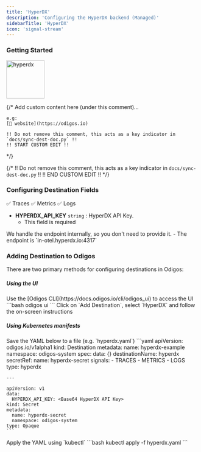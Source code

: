```yaml
---
title: 'HyperDX'
description: 'Configuring the HyperDX backend (Managed)'
sidebarTitle: 'HyperDX'
icon: 'signal-stream'
---
```


### Getting Started

<img src='https://d15jtxgb40qetw.cloudfront.net/hyperdx.svg' alt='hyperdx' width="100" height="100" className="not-prose" />

{/*
    Add custom content here (under this comment)...

    e.g:
    [🔗 website](https://odigos.io)

    !! Do not remove this comment, this acts as a key indicator in `docs/sync-dest-doc.py` !!
    !! START CUSTOM EDIT !!
*/}

{/*
    !! Do not remove this comment, this acts as a key indicator in `docs/sync-dest-doc.py` !!
    !! END CUSTOM EDIT !!
*/}

### Configuring Destination Fields

<Accordion title="Supported Signals:">
  ✅ Traces
  ✅ Metrics
  ✅ Logs
</Accordion>

- **HYPERDX_API_KEY** `string` : HyperDX API Key.
  - This field is required

<Check>
  We handle the endpoint internally, so you don't need to provide it.
  - The endpoint is `in-otel.hyperdx.io:4317`
</Check>

### Adding Destination to Odigos

There are two primary methods for configuring destinations in Odigos:

##### **Using the UI**

<Steps>
  <Step>
    Use the [Odigos CLI](https://docs.odigos.io/cli/odigos_ui) to access the UI
    ```bash
    odigos ui
    ```
  </Step>
  <Step>
    Click on `Add Destination`, select `HyperDX` and follow the on-screen instructions
  </Step>
</Steps>

##### **Using Kubernetes manifests**

<Steps>
  <Step>
    Save the YAML below to a file (e.g. `hyperdx.yaml`)
    ```yaml
    apiVersion: odigos.io/v1alpha1
    kind: Destination
    metadata:
      name: hyperdx-example
      namespace: odigos-system
    spec:
      data: {}
      destinationName: hyperdx
      secretRef:
        name: hyperdx-secret
      signals:
      - TRACES
      - METRICS
      - LOGS
      type: hyperdx

    ---

    apiVersion: v1
    data:
      HYPERDX_API_KEY: <Base64 HyperDX API Key>
    kind: Secret
    metadata:
      name: hyperdx-secret
      namespace: odigos-system
    type: Opaque
    ```
  </Step>
  <Step>
    Apply the YAML using `kubectl`
    ```bash
    kubectl apply -f hyperdx.yaml
    ```
  </Step>
</Steps>